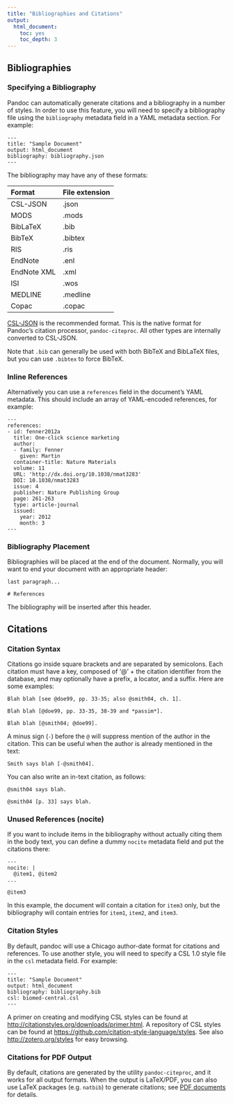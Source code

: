 ```yaml
---
title: "Bibliographies and Citations"
output:
  html_document:
    toc: yes
    toc_depth: 3
---
```


## Bibliographies

### Specifying a Bibliography

Pandoc can automatically generate citations and a bibliography in a number of styles.  In order to use this feature, you will need to specify a bibliography file
using the `bibliography` metadata field in a YAML metadata section. For example:

    ---
    title: "Sample Document"
    output: html_document
    bibliography: bibliography.json
    ---

The bibliography may have any of these formats:

  Format            File extension
  ------------      --------------
  CSL-JSON          .json
  MODS              .mods
  BibLaTeX          .bib
  BibTeX            .bibtex
  RIS               .ris
  EndNote           .enl
  EndNote XML       .xml
  ISI               .wos
  MEDLINE           .medline
  Copac             .copac

[CSL-JSON](https://citeproc-js.readthedocs.io/en/latest/csl-json/markup.html) 
is the recommended format. This is the native format for
Pandoc's citation processor, `pandoc-citeproc`. All other types 
are internally converted to CSL-JSON. 

Note that `.bib` can generally be used with both BibTeX and BibLaTeX
files, but you can use `.bibtex` to force BibTeX.

### Inline References

Alternatively you can use a `references` field in the document's YAML
metadata.  This should include an array of YAML-encoded references,
for example:

    ---
    references:
    - id: fenner2012a
      title: One-click science marketing
      author:
      - family: Fenner
        given: Martin
      container-title: Nature Materials
      volume: 11
      URL: 'http://dx.doi.org/10.1038/nmat3283'
      DOI: 10.1038/nmat3283
      issue: 4
      publisher: Nature Publishing Group
      page: 261-263
      type: article-journal
      issued:
        year: 2012
        month: 3
    ---

### Bibliography Placement

Bibliographies will be placed at the end of the document.  Normally, you will want to end your document with an appropriate header:

    last paragraph...

    # References

The bibliography will be inserted after this header.

## Citations

### Citation Syntax

Citations go inside square brackets and are separated by semicolons.
Each citation must have a key, composed of '@' + the citation
identifier from the database, and may optionally have a prefix,
a locator, and a suffix.  Here are some examples:

    Blah blah [see @doe99, pp. 33-35; also @smith04, ch. 1].

    Blah blah [@doe99, pp. 33-35, 38-39 and *passim*].

    Blah blah [@smith04; @doe99].

A minus sign (`-`) before the `@` will suppress mention of
the author in the citation.  This can be useful when the
author is already mentioned in the text:

    Smith says blah [-@smith04].

You can also write an in-text citation, as follows:

    @smith04 says blah.

    @smith04 [p. 33] says blah.

### Unused References (nocite)

If you want to include items in the bibliography without actually
citing them in the body text, you can define a dummy `nocite` metadata
field and put the citations there:

    ---
    nocite: | 
      @item1, @item2
    ...

    @item3

In this example, the document will contain a citation for `item3`
only, but the bibliography will contain entries for `item1`, `item2`, and
`item3`.

### Citation Styles

By default, pandoc will use a Chicago author-date format for
citations and references. To use another style, you will need to specify
a CSL 1.0 style file in the `csl` metadata field. For example:

    ---
    title: "Sample Document"
    output: html_document
    bibliography: bibliography.bib
    csl: biomed-central.csl
    ---

A primer on creating and
modifying CSL styles can be found at
<http://citationstyles.org/downloads/primer.html>.  A repository of CSL styles
can be found at <https://github.com/citation-style-language/styles>.  See also
<http://zotero.org/styles> for easy browsing.

### Citations for PDF Output

By default, citations are generated by the utility `pandoc-citeproc`, and it works for all output formats. When the output is LaTeX/PDF, you can also use LaTeX packages (e.g. `natbib`) to generate citations; see [PDF documents](https://bookdown.org/yihui/rmarkdown/pdf-document.html) for details.

